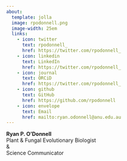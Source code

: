 ```yaml
---
about:
  template: jolla 
  image: rpodonnell.png
  image-width: 25em
  links:
    - icon: twitter
      text: rpodonnell_ 
      href: https://twitter.com/rpodonnell_
    - icon: linkedin 
      text: LinkedIn 
      href: https://twitter.com/rpodonnell_
    - icon: journal 
      text: ORCiD 
      href: https://twitter.com/rpodonnell_
    - icon: github
      text: GitHub
      href: https://github.com/rpodonnell
    - icon: envelope
      text: Email
      href: mailto:ryan.odonnell@anu.edu.au
---
```


**Ryan P. O'Donnell**<br>
Plant & Fungal Evolutionary Biologist<br>
&<br>
Science Communicator
